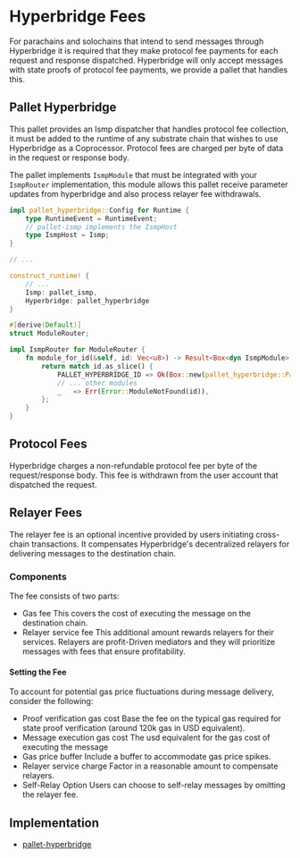 # Hyperbridge Fees

For parachains and solochains that intend to send messages through Hyperbridge it is required that they make protocol fee payments for each request and response dispatched.
Hyperbridge will only accept messages with state proofs of protocol fee payments, we provide a pallet that handles this.

## Pallet Hyperbridge

This pallet provides an Ismp dispatcher that handles protocol fee collection, it must be added to the runtime of any substrate chain that wishes to use Hyperbridge as a Coprocessor.
Protocol fees are charged per byte of data in the request or response body.

The pallet implements `IsmpModule` that must be integrated with your `IsmpRouter` implementation, this module allows this pallet receive parameter updates from hyperbridge and also process relayer fee withdrawals.

```rust showLineNumbers
impl pallet_hyperbridge::Config for Runtime {
    type RuntimeEvent = RuntimeEvent;
    // pallet-ismp implements the IsmpHost
    type IsmpHost = Ismp;
}

// ...

construct_runtime! {
    // ...
    Ismp: pallet_ismp,
    Hyperbridge: pallet_hyperbridge
}

#[derive(Default)]
struct ModuleRouter;

impl IsmpRouter for ModuleRouter {
    fn module_for_id(&self, id: Vec<u8>) -> Result<Box<dyn IsmpModule>, Error> {
        return match id.as_slice() {
            PALLET_HYPERBRIDGE_ID => Ok(Box::new(pallet_hyperbridge::Pallet::<Runtime>::default())),
            // ... other modules
            _   => Err(Error::ModuleNotFound(id)),
        };
    }
}
```

## Protocol Fees

Hyperbridge charges a non-refundable protocol fee per byte of the request/response body. This fee is withdrawn from the user account that dispatched the request.


## Relayer Fees

The relayer fee is an optional incentive provided by users initiating cross-chain transactions. It compensates Hyperbridge's decentralized relayers for delivering messages to the destination chain.

### Components
The fee consists of two parts:
* Gas fee
    This covers the cost of executing the message on the destination chain.
* Relayer service fee
    This additional amount rewards relayers for their services.
    Relayers are profit-Driven mediators and they will prioritize messages with fees that ensure profitability.

#### Setting the Fee
To account for potential gas price fluctuations during message delivery, consider the following:
* Proof verification gas cost
    Base the fee on the typical gas required for state proof verification (around 120k gas in USD equivalent).
* Message execution gas cost
    The usd equivalent for the gas cost of executing the message
* Gas price buffer
    Include a buffer to accommodate gas price spikes.
* Relayer service charge
    Factor in a reasonable amount to compensate relayers.
* Self-Relay Option
    Users can choose to self-relay messages by omitting the relayer fee.


## Implementation

 - [pallet-hyperbridge](https://github.com/polytope-labs/hyperbridge/blob/main/modules/ismp/pallets/hyperbridge/src/lib.rs)
